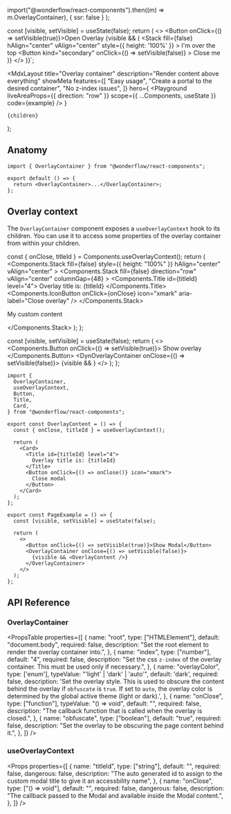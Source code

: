 
  import("@wonderflow/react-components").then((m) => m.OverlayContainer),
  { ssr: false }
);

  const [visible, setVisible] = useState(false);
  return (
    <>
      <Button onClick={() => setVisible(true)}>Open Overlay</Button>
      {visible && (
        <OverlayContainer>
          <Stack
            fill={false}
            hAlign="center"
            vAlign="center"
            style={{ height: '100%' }}
          >
            I'm over the top
            <Button
              kind="secondary"
              onClick={() => setVisible(false)}
            >
              Close me
            </Button>
          </Stack>
        </OverlayContainer>
      )}
    </>
)}`;

  <MdxLayout
    title="Overlay container"
    description="Render content above everything"
    showMeta
    features={[
      "Easy usage",
      "Create a portal to the desired container",
      "No z-index issues",
    ]}
    hero={
      <Playground
        liveAreaProps={{ direction: "row" }}
        scope={{ ...Components, useState }}
        code={example}
      />
    }
  >
    {children}
  </MdxLayout>
);

## Anatomy

```tsx highlight=1,4
import { OverlayContainer } from "@wonderflow/react-components";

export default () => {
  return <OverlayContainer>...</OverlayContainer>;
};
```

## Overlay context

The `OverlayContainer` component exposes a `useOverlayContext` hook to its children. You can use it to access some properties of the overlay container from within your children.

  const { onClose, titleId } = Components.useOverlayContext();
  return (
    <Components.Stack
      fill={false}
      style={{ height: "100%" }}
      hAlign="center"
      vAlign="center"
    >
      <Components.Stack
        fill={false}
        direction="row"
        vAlign="center"
        columnGap={48}
      >
        <Components.Title id={titleId} level="4">
          Overlay title is: {titleId}
        </Components.Title>
        <Components.IconButton
          onClick={onClose}
          icon="xmark"
          aria-label="Close overlay"
        />
      </Components.Stack>
      <p>My custom content</p>
    </Components.Stack>
  );
};

  const [visible, setVisible] = useState(false);
  return (
    <>
      <Components.Button onClick={() => setVisible(true)}>
        Show overlay
      </Components.Button>
      <DynOverlayContainer onClose={() => setVisible(false)}>
        {visible && <OverlayContent />}
      </DynOverlayContainer>
    </>
  );
};

<LiveArea>
  <CustomOverlay />
</LiveArea>

```tsx highlight=1-7,10,13-20,25,28-33
import {
  OverlayContainer,
  useOverlayContext,
  Button,
  Title,
  Card,
} from "@wonderflow/react-components";

export const OverlayContent = () => {
  const { onClose, titleId } = useOverlayContext();

  return (
    <Card>
      <Title id={titleId} level="4">
        Overlay title is: {titleId}
      </Title>
      <Button onClick={() => onClose()} icon="xmark">
        Close modal
      </Button>
    </Card>
  );
};

export const PageExample = () => {
  const [visible, setVisible] = useState(false);

  return (
    <>
      <Button onClick={() => setVisible(true)}>Show Modal</Button>
      <OverlayContainer onClose={() => setVisible(false)}>
        {visible && <OverlayContent />}
      </OverlayContainer>
    </>
  );
};
```

## API Reference

### OverlayContainer

<PropsTable
  properties={[
    {
      name: "root",
      type: ["HTMLElement"],
      default: "document.body",
      required: false,
      description: "Set the root element to render the overlay container into.",
    },
    {
      name: "index",
      type: ["number"],
      default: "4",
      required: false,
      description: "Set the css `z-index` of the overlay container. This must be used only if necessary.",
    },
    {
      name: "overlayColor",
      type: ['enum'],
      typeValue: "'light' | 'dark' | 'auto'",
      default: 'dark',
      required: false,
      description:
        'Set the overlay style. This is used to obscure the content behind the overlay if `obfuscate` is `true`. If set to `auto`, the overlay color is determined by the global active theme (light or dark).',
    },
    {
      name: "onClose",
      type: ["function"],
      typeValue: "() => void",
      default: "",
      required: false,
      description:
        "The callback function that is called when the overlay is closed.",
    },
    {
      name: "obfuscate",
      type: ["boolean"],
      default: "true",
      required: false,
      description: "Set the overlay to be obscuring the page content behind it.",
    },
  ]}
/>

### useOverlayContext

<Props
  properties={[
    {
      name: "titleId",
      type: ["string"],
      default: "",
      required: false,
      dangerous: false,
      description:
        "The auto generated id to assign to the custom modal title to give it an accessbility name",
    },
    {
      name: "onClose",
      type: ["() => void"],
      default: "",
      required: false,
      dangerous: false,
      description:
        "The callback passed to the Modal and available inside the Modal content.",
    },
  ]}
/>
